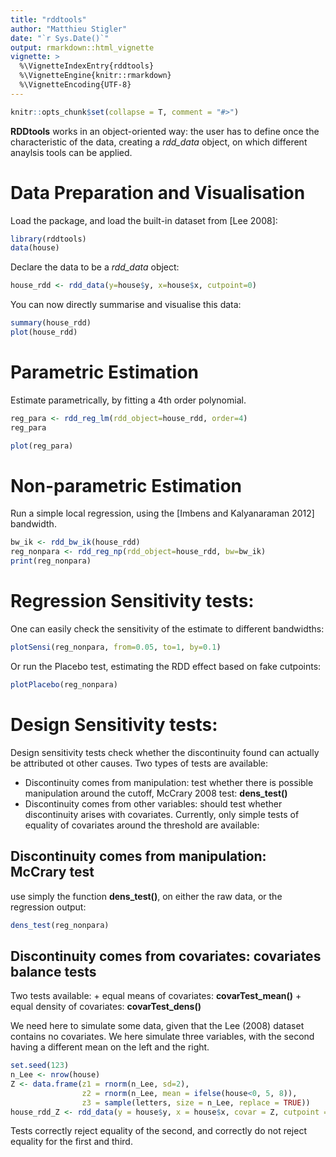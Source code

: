 ```yaml
---
title: "rddtools"
author: "Matthieu Stigler"
date: "`r Sys.Date()`"
output: rmarkdown::html_vignette
vignette: >
  %\VignetteIndexEntry{rddtools}
  %\VignetteEngine{knitr::rmarkdown}
  %\VignetteEncoding{UTF-8}
---
```



```r
knitr::opts_chunk$set(collapse = T, comment = "#>")
```

**RDDtools** works in an object-oriented way: the user has to define once the characteristic of the data, creating a *rdd_data* object, on which different anaylsis tools can be applied. 

# Data Preparation and Visualisation
Load the package, and load the built-in dataset from [Lee 2008]:

```r
library(rddtools)
data(house)
```

Declare the data to be a *rdd_data* object:

```r
house_rdd <- rdd_data(y=house$y, x=house$x, cutpoint=0)
```


You can now directly summarise and visualise this data:

```r
summary(house_rdd)
plot(house_rdd)
```


# Parametric Estimation

Estimate parametrically, by fitting a 4th order polynomial.

```r
reg_para <- rdd_reg_lm(rdd_object=house_rdd, order=4)
reg_para

plot(reg_para)
```


# Non-parametric Estimation

Run a simple local regression, using the [Imbens and Kalyanaraman 2012] bandwidth.

```r
bw_ik <- rdd_bw_ik(house_rdd)
reg_nonpara <- rdd_reg_np(rdd_object=house_rdd, bw=bw_ik)
print(reg_nonpara)
```

# Regression Sensitivity tests:

One can easily check the sensitivity of the estimate to different bandwidths:
```r
plotSensi(reg_nonpara, from=0.05, to=1, by=0.1)
```

Or run the Placebo test, estimating the RDD effect based on fake cutpoints:
```r
plotPlacebo(reg_nonpara)
```

# Design Sensitivity tests:

Design sensitivity tests check whether the discontinuity found can actually be attributed ot other causes. Two types of tests are available:

+ Discontinuity comes from manipulation: test whether there is possible manipulation around the cutoff, McCrary 2008 test: **dens_test()**
+ Discontinuity comes from other variables: should test whether discontinuity arises with covariates. Currently, only simple tests of equality of covariates around the threshold are available: 

## Discontinuity comes from manipulation: McCrary test

use simply the function **dens_test()**, on either the raw data, or the regression output:
```r
dens_test(reg_nonpara)
```

## Discontinuity comes from covariates: covariates balance tests

Two tests available:
+ equal means of covariates: **covarTest_mean()**
+ equal density of covariates: **covarTest_dens()**


We need here to simulate some data, given that the Lee (2008) dataset contains no covariates.
We here simulate three variables, with the second having a different mean on the left and the right. 

```r
set.seed(123)
n_Lee <- nrow(house)
Z <- data.frame(z1 = rnorm(n_Lee, sd=2), 
                z2 = rnorm(n_Lee, mean = ifelse(house<0, 5, 8)), 
                z3 = sample(letters, size = n_Lee, replace = TRUE))
house_rdd_Z <- rdd_data(y = house$y, x = house$x, covar = Z, cutpoint = 0)
```

Tests correctly reject equality of the second, and correctly do not reject equality for the first and third. 
